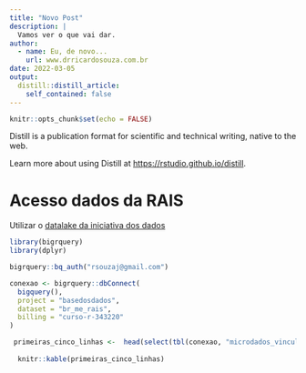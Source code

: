 ```yaml
---
title: "Novo Post"
description: |
  Vamos ver o que vai dar.
author:
  - name: Eu, de novo...
    url: www.drricardosouza.com.br
date: 2022-03-05
output:
  distill::distill_article:
    self_contained: false
---
```



```r
knitr::opts_chunk$set(echo = FALSE)
```

Distill is a publication format for scientific and technical writing, native to the web.

Learn more about using Distill at <https://rstudio.github.io/distill>.

# Acesso dados da RAIS

Utilizar o [datalake da iniciativa dos dados](https://basededados.org)

```r
library(bigrquery)
library(dplyr)
```


```r
bigrquery::bq_auth("rsouzaj@gmail.com")

conexao <- bigrquery::dbConnect(
  bigquery(),
  project = "basedosdados",
  dataset = "br_me_rais",
  billing = "curso-r-343220"
)

 primeiras_cinco_linhas <-  head(select(tbl(conexao, "microdados_vinculos"), everything()), 5)
  
  knitr::kable(primeiras_cinco_linhas)
```

